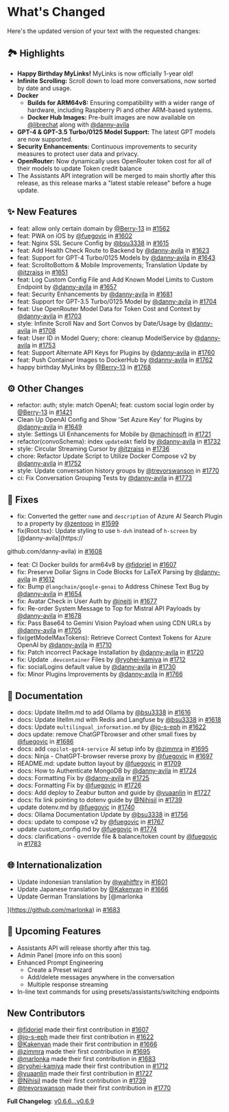 # What's Changed

Here's the updated version of your text with the requested changes:

## 🏞️ Highlights

- **Happy Birthday MyLinks!** MyLinks is now officially 1-year old!
- **Infinite Scrolling:** Scroll down to load more conversations, now sorted by date and usage.
- **Docker**
  - **Builds for ARM64v8:** Ensuring compatibility with a wider range of hardware, including Raspberry Pi and other ARM-based systems.
  - **Docker Hub Images:** Pre-built images are now available on [@librechat](https://hub.docker.com/u/librechat) along with [@danny-avila](https://github.com/danny-avila?tab=packages&repo_name=MyLinks)
- **GPT-4 & GPT-3.5 Turbo/0125 Model Support:** The latest GPT models are now supported.
- **Security Enhancements:** Continuous improvements to security measures to protect user data and privacy.
- **OpenRouter:** Now dynamically uses OpenRouter token cost for all of their models to update Token credit balance
- The Assistants API integration will be merged to main shortly after this release, as this release marks a "latest stable release" before a huge update.

## ✨ New Features

- feat: allow only certain domain by [@Berry-13](https://github.com/Berry-13) in [#1562](https://github.com/danny-avila/MyLinks/pull/1562)
- feat: PWA on iOS by [@fuegovic](https://github.com/fuegovic) in [#1602](https://github.com/danny-avila/MyLinks/pull/1602)
- feat: Nginx SSL Secure Config by [@bsu3338](https://github.com/bsu3338) in [#1615](https://github.com/danny-avila/MyLinks/pull/1615)
- feat: Add Health Check Route to Backend by [@danny-avila](https://github.com/danny-avila) in [#1623](https://github.com/danny-avila/MyLinks/pull/1623)
- feat: Support for GPT-4 Turbo/0125 Models by [@danny-avila](https://github.com/danny-avila) in [#1643](https://github.com/danny-avila/MyLinks/pull/1643)
- feat: ScrolltoBottom & Mobile Improvements; Translation Update by [@itzraiss](https://github.com/itzraiss) in [#1651](https://github.com/danny-avila/MyLinks/pull/1651)
- feat: Log Custom Config File and Add Known Model Limits to Custom Endpoint by [@danny-avila](https://github.com/danny-avila) in [#1657](https://github.com/danny-avila/MyLinks/pull/1657)
- feat: Security Enhancements by [@danny-avila](https://github.com/danny-avila) in [#1681](https://github.com/danny-avila/MyLinks/pull/1681)
- feat: Support for GPT-3.5 Turbo/0125 Model by [@danny-avila](https://github.com/danny-avila) in [#1704](https://github.com/danny-avila/MyLinks/pull/1704)
- feat: Use OpenRouter Model Data for Token Cost and Context by [@danny-avila](https://github.com/danny-avila) in [#1703](https://github.com/danny-avila/MyLinks/pull/1703)
- style: Infinite Scroll Nav and Sort Convos by Date/Usage by [@danny-avila](https://github.com/danny-avila) in [#1708](https://github.com/danny-avila/MyLinks/pull/1708)
- feat: User ID in Model Query; chore: cleanup ModelService by [@danny-avila](https://github.com/danny-avila) in [#1753](https://github.com/danny-avila/MyLinks/pull/1753)
- feat: Support Alternate API Keys for Plugins by [@danny-avila](https://github.com/danny-avila) in [#1760](https://github.com/danny-avila/MyLinks/pull/1760)
- feat: Push Container Images to DockerHub by [@danny-avila](https://github.com/danny-avila) in [#1762](https://github.com/danny-avila/MyLinks/pull/1762)
- happy birthday MyLinks by [@Berry-13](https://github.com/Berry-13) in [#1768](https://github.com/danny-avila/MyLinks/pull/1768)

## ⚙️ Other Changes

- refactor: auth; style: match OpenAI; feat: custom social login order by [@Berry-13](https://github.com/Berry-13) in [#1421](https://github.com/danny-avila/MyLinks/pull/1421)
- Clean Up OpenAI Config and Show 'Set Azure Key' for Plugins by [@danny-avila](https://github.com/danny-avila) in [#1649](https://github.com/danny-avila/MyLinks/pull/1649)
- style: Settings UI Enhancements for Mobile by [@machinsoft](https://github.com/machinsoft) in [#1721](https://github.com/danny-avila/MyLinks/pull/1721)
- refactor(convoSchema): index `updatedAt` field by [@danny-avila](https://github.com/danny-avila) in [#1732](https://github.com/danny-avila/MyLinks/pull/1732)
- style: Circular Streaming Cursor by [@itzraiss](https://github.com/itzraiss) in [#1736](https://github.com/danny-avila/MyLinks/pull/1736)
- chore: Refactor Update Script to Utilize Docker Compose v2 by [@danny-avila](https://github.com/danny-avila) in [#1752](https://github.com/danny-avila/MyLinks/pull/1752)
- style: Update conversation history groups by [@trevorswanson](https://github.com/trevorswanson) in [#1770](https://github.com/danny-avila/MyLinks/pull/1770)
- ci: Fix Conversation Grouping Tests by [@danny-avila](https://github.com/danny-avila) in [#1773](https://github.com/danny-avila/MyLinks/pull/1773)

## 🔧 Fixes

- fix: Converted the getter `name` and `description` of Azure AI Search Plugin to a property by [@zentooo](https://github.com/zentooo) in [#1599](https://github.com/danny-avila/MyLinks/pull/1599)
- fix(Root.tsx): Update styling to use `h-dvh` instead of `h-screen` by [@danny-avila](https://

github.com/danny-avila) in [#1608](https://github.com/danny-avila/MyLinks/pull/1608)

- feat: CI Docker builds for arm64v8 by [@fidoriel](https://github.com/fidoriel) in [#1607](https://github.com/danny-avila/MyLinks/pull/1607)
- fix: Preserve Dollar Signs in Code Blocks for LaTeX Parsing by [@danny-avila](https://github.com/danny-avila) in [#1612](https://github.com/danny-avila/MyLinks/pull/1612)
- fix: Bump `@langchain/google-genai` to Address Chinese Text Bug by [@danny-avila](https://github.com/danny-avila) in [#1654](https://github.com/danny-avila/MyLinks/pull/1654)
- fix: Avatar Check in User Auth by [@ineiti](https://github.com/ineiti) in [#1677](https://github.com/danny-avila/MyLinks/pull/1677)
- fix: Re-order System Message to Top for Mistral API Payloads by [@danny-avila](https://github.com/danny-avila) in [#1678](https://github.com/danny-avila/MyLinks/pull/1678)
- fix: Pass Base64 to Gemini Vision Payload when using CDN URLs by [@danny-avila](https://github.com/danny-avila) in [#1705](https://github.com/danny-avila/MyLinks/pull/1705)
- fix(getModelMaxTokens): Retrieve Correct Context Tokens for Azure OpenAI by [@danny-avila](https://github.com/danny-avila) in [#1710](https://github.com/danny-avila/MyLinks/pull/1710)
- fix: Patch incorrect Package Installation by [@danny-avila](https://github.com/danny-avila) in [#1720](https://github.com/danny-avila/MyLinks/pull/1720)
- fix: Update `.devcontainer` Files by [@ryohei-kamiya](https://github.com/ryohei-kamiya) in [#1712](https://github.com/danny-avila/MyLinks/pull/1712)
- fix: socialLogins default value by [@danny-avila](https://github.com/danny-avila) in [#1730](https://github.com/danny-avila/MyLinks/pull/1730)
- fix: Minor Plugins Improvements by [@danny-avila](https://github.com/danny-avila) in [#1766](https://github.com/danny-avila/MyLinks/pull/1766)

## 📝 Documentation

- docs: Update litellm.md to add Ollama by [@bsu3338](https://github.com/bsu3338) in [#1616](https://github.com/danny-avila/MyLinks/pull/1616)
- docs: Update litellm.md with Redis and Langfuse by [@bsu3338](https://github.com/bsu3338) in [#1618](https://github.com/danny-avila/MyLinks/pull/1618)
- docs: Update `multilingual_information.md` by [@jo-s-eph](https://github.com/jo-s-eph) in [#1622](https://github.com/danny-avila/MyLinks/pull/1622)
- docs update: remove ChatGPTbrowser and other small fixes by [@fuegovic](https://github.com/fuegovic) in [#1686](https://github.com/danny-avila/MyLinks/pull/1686)
- docs: add `copilot-gpt4-service` AI setup info by [@zimmra](https://github.com/zimmra) in [#1695](https://github.com/danny-avila/MyLinks/pull/1695)
- docs: Ninja - ChatGPT-browser reverse proxy by [@fuegovic](https://github.com/fuegovic) in [#1697](https://github.com/danny-avila/MyLinks/pull/1697)
- README.md: update button layout by [@fuegovic](https://github.com/fuegovic) in [#1709](https://github.com/danny-avila/MyLinks/pull/1709)
- docs: How to Authenticate MongoDB by [@danny-avila](https://github.com/danny-avila) in [#1724](https://github.com/danny-avila/MyLinks/pull/1724)
- docs: Formatting Fix by [@danny-avila](https://github.com/danny-avila) in [#1725](https://github.com/danny-avila/MyLinks/pull/1725)
- docs: Formatting Fix by [@fuegovic](https://github.com/fuegovic) in [#1726](https://github.com/danny-avila/MyLinks/pull/1726)
- docs: Add deploy to Zeabur button and guide by [@yuaanlin](https://github.com/yuaanlin) in [#1727](https://github.com/danny-avila/MyLinks/pull/1727)
- docs: fix link pointing to dotenv guide by [@Nihisil](https://github.com/Nihisil) in [#1739](https://github.com/danny-avila/MyLinks/pull/1739)
- update dotenv.md by [@fuegovic](https://github.com/fuegovic) in [#1740](https://github.com/danny-avila/MyLinks/pull/1740)
- docs: Ollama Documentation Update by [@bsu3338](https://github.com/bsu3338) in [#1756](https://github.com/danny-avila/MyLinks/pull/1756)
- docs: update to compose v2 by [@fuegovic](https://github.com/fuegovic) in [#1767](https://github.com/danny-avila/MyLinks/pull/1767)
- update custom_config.md by [@fuegovic](https://github.com/fuegovic) in [#1774](https://github.com/danny-avila/MyLinks/pull/1774)
- docs: clarifications - override file & balance/token count by [@fuegovic](https://github.com/fuegovic) in [#1783](https://github.com/danny-avila/MyLinks/pull/1783)

## 🌐 Internationalization

- Update indonesian translation by [@wahitftry](https://github.com/wahitftry) in [#1601](https://github.com/danny-avila/MyLinks/pull/1601)
- Update Japanese translation by [@Kakenyan](https://github.com/Kakenyan) in [#1666](https://github.com/danny-avila/MyLinks/pull/1666)
- Update German Translations by [@marlonka

](https://github.com/marlonka) in [#1683](https://github.com/danny-avila/MyLinks/pull/1683)

## 👀 Upcoming Features

- Assistants API will release shortly after this tag.
- Admin Panel (more info on this soon)
- Enhanced Prompt Engineering
  - Create a Preset wizard
  - Add/delete messages anywhere in the conversation
  - Multiple response streaming
- In-line text commands for using presets/assistants/switching endpoints

## New Contributors

- [@fidoriel](https://github.com/fidoriel) made their first contribution in [#1607](https://github.com/danny-avila/MyLinks/pull/1607)
- [@jo-s-eph](https://github.com/jo-s-eph) made their first contribution in [#1622](https://github.com/danny-avila/MyLinks/pull/1622)
- [@Kakenyan](https://github.com/Kakenyan) made their first contribution in [#1666](https://github.com/danny-avila/MyLinks/pull/1666)
- [@zimmra](https://github.com/zimmra) made their first contribution in [#1695](https://github.com/danny-avila/MyLinks/pull/1695)
- [@marlonka](https://github.com/marlonka) made their first contribution in [#1683](https://github.com/danny-avila/MyLinks/pull/1683)
- [@ryohei-kamiya](https://github.com/ryohei-kamiya) made their first contribution in [#1712](https://github.com/danny-avila/MyLinks/pull/1712)
- [@yuaanlin](https://github.com/yuaanlin) made their first contribution in [#1727](https://github.com/danny-avila/MyLinks/pull/1727)
- [@Nihisil](https://github.com/Nihisil) made their first contribution in [#1739](https://github.com/danny-avila/MyLinks/pull/1739)
- [@trevorswanson](https://github.com/trevorswanson) made their first contribution in [#1770](https://github.com/danny-avila/MyLinks/pull/1770)

**Full Changelog**: [v0.6.6...v0.6.9](https://github.com/danny-avila/MyLinks/compare/v0.6.6...v0.6.9)
